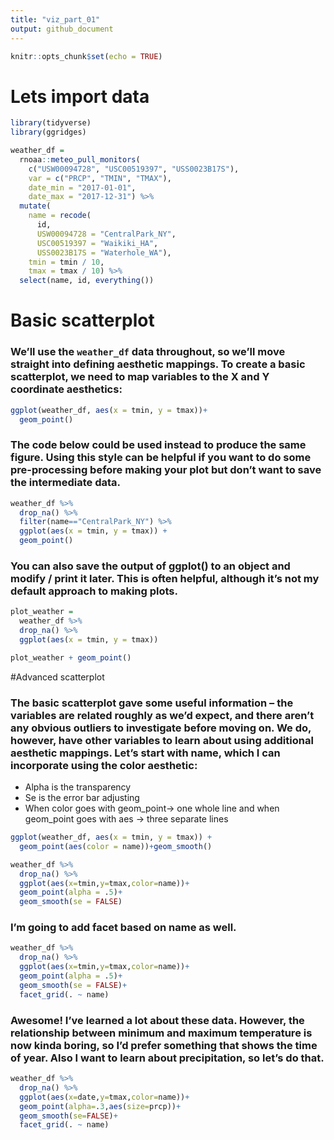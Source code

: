 ```yaml
---
title: "viz_part_01"
output: github_document
---
```


```r
knitr::opts_chunk$set(echo = TRUE)
```

# Lets import data
```r
library(tidyverse)
library(ggridges)
```

```r
weather_df = 
  rnoaa::meteo_pull_monitors(
    c("USW00094728", "USC00519397", "USS0023B17S"),
    var = c("PRCP", "TMIN", "TMAX"), 
    date_min = "2017-01-01",
    date_max = "2017-12-31") %>%
  mutate(
    name = recode(
      id, 
      USW00094728 = "CentralPark_NY", 
      USC00519397 = "Waikiki_HA",
      USS0023B17S = "Waterhole_WA"),
    tmin = tmin / 10,
    tmax = tmax / 10) %>%
  select(name, id, everything())
```
# Basic scatterplot
### We’ll use the `weather_df` data throughout, so we’ll move straight into defining aesthetic mappings. To create a basic scatterplot, we need to map variables to the X and Y coordinate aesthetics:

```r
ggplot(weather_df, aes(x = tmin, y = tmax))+
  geom_point()

```
### The code below could be used instead to produce the same figure. Using this style can be helpful if you want to do some pre-processing before making your plot but don’t want to save the intermediate data.
```r
weather_df %>%
  drop_na() %>% 
  filter(name=="CentralPark_NY") %>% 
  ggplot(aes(x = tmin, y = tmax)) + 
  geom_point()
```

### You can also save the output of ggplot() to an object and modify / print it later. This is often helpful, although it’s not my default approach to making plots.
```r
plot_weather = 
  weather_df %>%
  drop_na() %>% 
  ggplot(aes(x = tmin, y = tmax)) 

plot_weather + geom_point()
```

#Advanced scatterplot

### The basic scatterplot gave some useful information – the variables are related roughly as we’d expect, and there aren’t any obvious outliers to investigate before moving on. We do, however, have other variables to learn about using additional aesthetic mappings. Let’s start with name, which I can incorporate using the color aesthetic:
* Alpha is the transparency 
* Se is the error bar adjusting
* When color goes with geom_point-> one whole line and when geom_point goes with aes -> three separate lines

```r
ggplot(weather_df, aes(x = tmin, y = tmax)) + 
  geom_point(aes(color = name))+geom_smooth()

weather_df %>% 
  drop_na() %>% 
  ggplot(aes(x=tmin,y=tmax,color=name))+
  geom_point(alpha = .5)+
  geom_smooth(se = FALSE)
```

### I’m going to add facet based on name as well.
```r
weather_df %>% 
  drop_na() %>% 
  ggplot(aes(x=tmin,y=tmax,color=name))+
  geom_point(alpha = .5)+
  geom_smooth(se = FALSE)+
  facet_grid(. ~ name)
```
### Awesome! I’ve learned a lot about these data. However, the relationship between minimum and maximum temperature is now kinda boring, so I’d prefer something that shows the time of year. Also I want to learn about precipitation, so let’s do that.
```r
weather_df %>% 
  drop_na() %>% 
  ggplot(aes(x=date,y=tmax,color=name))+
  geom_point(alpha=.3,aes(size=prcp))+
  geom_smooth(se=FALSE)+
  facet_grid(. ~ name)
```











